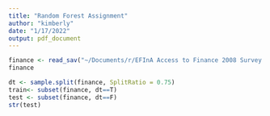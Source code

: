 ```yaml
---
title: "Random Forest Assignment"
author: "kimberly"
date: "1/17/2022"
output: pdf_document
---
```


```r
finance <- read_sav("~/Documents/r/EFInA Access to Finance 2008 Survey data.sav")
finance
```
```r
dt <- sample.split(finance, SplitRatio = 0.75)
train<- subset(finance, dt==T)
test <- subset(finance, dt==F)
str(test)
```